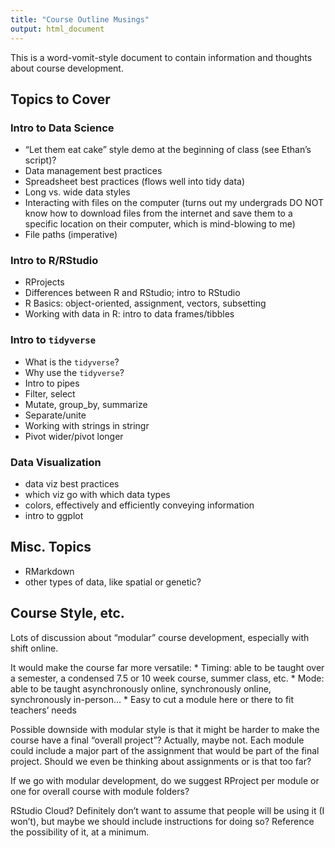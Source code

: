 ```yaml
---
title: "Course Outline Musings"
output: html_document
---
```


This is a word-vomit-style document to contain information and thoughts about course development.

## Topics to Cover

### Intro to Data Science
* "Let them eat cake" style demo at the beginning of class (see Ethan's script)?
* Data management best practices
* Spreadsheet best practices (flows well into tidy data)
* Long vs. wide data styles
* Interacting with files on the computer (turns out my undergrads DO NOT know how to download files from the internet and save them to a specific location on their computer, which is mind-blowing to me)
* File paths (imperative)

### Intro to R/RStudio
* RProjects
* Differences between R and RStudio; intro to RStudio
* R Basics: object-oriented, assignment, vectors, subsetting
* Working with data in R: intro to data frames/tibbles

### Intro to `tidyverse`
* What is the `tidyverse`?
* Why use the `tidyverse`?
* Intro to pipes 
* Filter, select
* Mutate, group_by, summarize
* Separate/unite
* Working with strings in stringr
* Pivot wider/pivot longer

### Data Visualization
* data viz best practices
* which viz go with which data types
* colors, effectively and efficiently conveying information
* intro to ggplot

## Misc. Topics 
* RMarkdown
* other types of data, like spatial or genetic?


## Course Style, etc.
Lots of discussion about "modular" course development, especially with shift online.

It would make the course far more versatile:
* Timing: able to be taught over a semester, a condensed 7.5 or 10 week course, summer class, etc.
* Mode: able to be taught asynchronously online, synchronously online, synchronously in-person...
* Easy to cut a module here or there to fit teachers' needs

Possible downside with modular style is that it might be harder to make the course have a final "overall project"?
Actually, maybe not. Each module could include a major part of the assignment that would be part of the final project.
Should we even be thinking about assignments or is that too far?

If we go with modular development, do we suggest RProject per module or one for overall course with module folders?

RStudio Cloud? Definitely don't want to assume that people will be using it (I won't), but maybe we should include instructions for doing so? Reference the possibility of it, at a minimum.